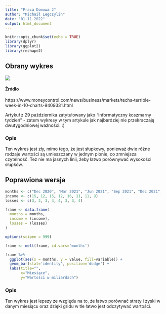 ---
title: "Praca Domowa 2"
author: "Michaił Legczylin"
date: "01.11.2022"
output: html_document
---

```{r setup, include=FALSE}
knitr::opts_chunk$set(echo = TRUE)
library(dplyr)
library(ggplot2)
library(reshape2)
```

## Obrany wykres
![](392778221-684x435.webp)

#### Żródło
https://www.moneycontrol.com/news/business/markets/techs-terrible-week-in-10-charts-9409331.html

Artykuł z 29 października zatytułowany jako "informatyczny koszmarny tydzień" - zatem wykresy w tym artykule jak najbardziej nie przekraczają dwutygodniowej ważności. :) 

### Opis
Ten wykres jest zły, mimo tego, że jest słupkowy, ponieważ dwie różne rodzaje wartości są umieszczany w jednym pionie, co zmniejsza czytelność. Też nie ma jasnych linii, żeby łatwo porównywać wysokości słupków.

## Poprawiona wersja

```{r, echo=FALSE}

months <- c("Dec 2020", "Mar 2021", "Jun 2021", "Sep 2021", "Dec 2021", "Mar 2022", "Jun 2022", "Sep 2022")
income <- c(15, 12, 15, 12, 16, 11, 11, 9)
losses <- c(3, 2, 3, 3, 4, 3, 3, 4)

frame <- data.frame(
  months = months,
  income = (income),
  losses = (losses)
)

options(scipen = 999)

frame <- melt(frame, id.vars='months')

frame %>%
  ggplot(aes(x = months, y = value, fill=variable)) +
  geom_bar(stat='identity', position='dodge') +
  labs(title="",
       x="Miesiące",
       y="Wartości w miliardach")
```

### Opis

Ten wykres jest lepszy ze względu na to, że łatwo porównać straty i zyski w danym miesiącu oraz dzięki gridu w tle łatwo jest odczytywać wartości.